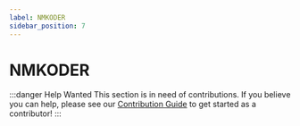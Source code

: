 ```yaml
---
label: NMKODER
sidebar_position: 7
---
```


# NMKODER

:::danger Help Wanted
This section is in need of contributions. If you believe you can help, please see our [Contribution Guide](../contribution-guide.mdx) to get started as a contributor!
:::
